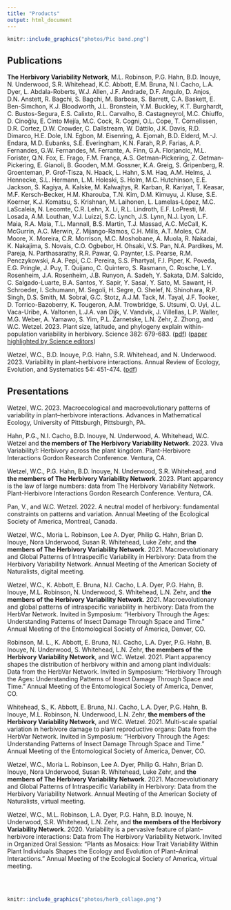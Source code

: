 ```yaml
---
title: "Products"
output: html_document
---
```


```r
knitr::include_graphics("photos/Pic band.png")
```

## Publications

**The Herbivory Variability Network**, M.L. Robinson, P.G. Hahn, B.D. Inouye, N. Underwood, S.R. Whitehead, K.C. Abbott, E.M. Bruna, N.I. Cacho, L.A. Dyer, L. Abdala-Roberts, W.J. Allen, J.F. Andrade, D.F. Angulo, D. Anjos, D.N. Anstett, R. Bagchi, S. Bagchi, M. Barbosa, S. Barrett, C.A. Baskett, E. Ben-Simchon, K.J. Bloodworth, J.L. Bronstein, Y.M. Buckley, K.T. Burghardt, C. Bustos-Segura, E.S. Calixto, R.L. Carvalho, B. Castagneyrol, M.C. Chiuffo, D. Cinoğlu, E. Cinto Mejía, M.C. Cock, R. Cogni, O.L. Cope, T. Cornelissen, D.R. Cortez, D.W. Crowder, C. Dallstream, W. Dáttilo, J.K. Davis, R.D. Dimarco, H.E. Dole, I.N. Egbon, M. Eisenring, A. Ejomah, B.D. Elderd, M.-J. Endara, M.D. Eubanks, S.E. Everingham, K.N. Farah, R.P. Farias, A.P. Fernandes, G.W. Fernandes, M. Ferrante, A. Finn, G.A. Florjancic, M.L. Forister, Q.N. Fox, E. Frago, F.M. França, A.S. Getman-Pickering, Z. Getman-Pickering, E. Gianoli, B. Gooden, M.M. Gossner, K.A. Greig, S. Gripenberg, R. Groenteman, P. Grof-Tisza, N. Haack, L. Hahn, S.M. Haq, A.M. Helms, J. Hennecke, S.L. Hermann, L.M. Holeski, S. Holm, M.C. Hutchinson, E.E. Jackson, S. Kagiya, A. Kalske, M. Kalwajtys, R. Karban, R. Kariyat, T. Keasar, M.F. Kersch-Becker, H.M. Kharouba, T.N. Kim, D.M. Kimuyu, J. Kluse, S.E. Koerner, K.J. Komatsu, S. Krishnan, M. Laihonen, L. Lamelas-López, M.C. LaScaleia, N. Lecomte, C.R. Lehn, X. Li, R.L. Lindroth, E.F. LoPresti, M. Losada, A.M. Louthan, V.J. Luizzi, S.C. Lynch, J.S. Lynn, N.J. Lyon, L.F. Maia, R.A. Maia, T.L. Mannall, B.S. Martin, T.J. Massad, A.C. McCall, K. McGurrin, A.C. Merwin, Z. Mijango-Ramos, C.H. Mills, A.T. Moles, C.M. Moore, X. Moreira, C.R. Morrison, M.C. Moshobane, A. Muola, R. Nakadai, K. Nakajima, S. Novais, C.O. Ogbebor, H. Ohsaki, V.S. Pan, N.A. Pardikes, M. Pareja, N. Parthasarathy, R.R. Pawar, Q. Paynter, I.S. Pearse, R.M. Penczykowski, A.A. Pepi, C.C. Pereira, S.S. Phartyal, F.I. Piper, K. Poveda, E.G. Pringle, J. Puy, T. Quijano, C. Quintero, S. Rasmann, C. Rosche, L.Y. Rosenheim, J.A. Rosenheim, J.B. Runyon, A. Sadeh, Y. Sakata, D.M. Salcido, C. Salgado-Luarte, B.A. Santos, Y. Sapir, Y. Sasal, Y. Sato, M. Sawant, H. Schroeder, I. Schumann, M. Segoli, H. Segre, O. Shelef, N. Shinohara, R.P. Singh, D.S. Smith, M. Sobral, G.C. Stotz, A.J.M. Tack, M. Tayal, J.F. Tooker, D. Torrico-Bazoberry, K. Tougeron, A.M. Trowbridge, S. Utsumi, O. Uyi, J.L. Vaca-Uribe, A. Valtonen, L.J.A. van Dijk, V. Vandvik, J. Villellas, L.P. Waller, M.G. Weber, A. Yamawo, S. Yim, P.L. Zarnetske, L.N. Zehr, Z. Zhong, and W.C. Wetzel. 2023. Plant size, latitude, and phylogeny explain within-population variability in herbivory. Science 382: 679-683. ([pdf](products/herbvar-et-al-2023-science.pdf)) ([paper highlighted by Science editors](products/science-research-highlights-2023-11-10.pdf))

Wetzel, W.C., B.D. Inouye, P.G. Hahn, S.R. Whitehead, and N. Underwood. 2023. Variability in plant–herbivore interactions. Annual Review of Ecology, Evolution, and Systematics 54: 451-474. ([pdf](products/wetzel-et-al-2023-arees.pdf))


## Presentations

Wetzel, W.C. 2023. Macroecological and macroevolutionary patterns of variability in plant–herbivore interactions. Advances in Mathematical Ecology, University of Pittsburgh, Pittsburgh, PA.

Hahn, P.G., N.I. Cacho, B.D. Inouye, N. Underwood, A. Whitehead, W.C. Wetzel and **the members of The Herbivory Variability Network**. 2023. Viva Variability!: Herbivory across the plant kingdom. Plant-Herbivore Interactions Gordon Research Conference. Ventura, CA.

Wetzel, W.C., P.G. Hahn, B.D. Inouye, N. Underwood, S.R. Whitehead, and **the members of The Herbivory Variability Network**. 2023. Plant apparency is the law of large numbers: data from The Herbivory Variability Network. Plant-Herbivore Interactions Gordon Research Conference. Ventura, CA.

Pan, V., and W.C. Wetzel. 2022. A neutral model of herbivory: fundamental constraints on patterns and variation. Annual Meeting of the Ecological Society of America, Montreal, Canada.

Wetzel, W.C., Moria L. Robinson, Lee A. Dyer, Philip G. Hahn, Brian D. Inouye, Nora Underwood, Susan R. Whitehead, Luke Zehr, and **the members of The Herbivory Variability Network**. 2021. Macroevolutionary and Global Patterns of Intraspecific Variability in Herbivory: Data from the Herbivory Variability Network. Annual Meeting of the American Society of Naturalists, digital meeting.

Wetzel, W.C., K. Abbott, E. Bruna, N.I. Cacho, L.A. Dyer, P.G. Hahn, B. Inouye, M.L. Robinson, N. Underwood, S. Whitehead, L.N. Zehr, and **the members of the Herbivory Variability Network**. 2021. Macroevolutionary and global patterns of intraspecific variability in herbivory: Data from the HerbVar Network. Invited in Symposium: “Herbivory Through the Ages: Understanding Patterns of Insect Damage Through Space and Time.” Annual Meeting of the Entomological Society of America, Denver, CO.

Robinson, M. L., K. Abbott, E. Bruna, N.I. Cacho, L.A. Dyer, P.G. Hahn, B. Inouye, N. Underwood, S. Whitehead, L.N. Zehr, **the members of the Herbivory Variability Network**, and W.C. Wetzel. 2021. Plant apparency shapes the distribution of herbivory within and among plant individuals: Data from the HerbVar Network. Invited in Symposium: “Herbivory Through the Ages: Understanding Patterns of Insect Damage Through Space and Time.” Annual Meeting of the Entomological Society of America, Denver, CO.

Whitehead, S., K. Abbott, E. Bruna, N.I. Cacho, L.A. Dyer, P.G. Hahn, B. Inouye, M.L. Robinson, N. Underwood, L.N. Zehr, **the members of the Herbivory Variability Network**, and W.C. Wetzel. 2021. Multi-scale spatial variation in herbivore damage to plant reproductive organs: Data from the HerbVar Network. Invited in Symposium: “Herbivory Through the Ages: Understanding Patterns of Insect Damage Through Space and Time.” Annual Meeting of the Entomological Society of America, Denver, CO.

Wetzel, W.C., Moria L. Robinson, Lee A. Dyer, Philip G. Hahn, Brian D. Inouye, Nora Underwood, Susan R. Whitehead, Luke Zehr, and **the members of The Herbivory Variability Network**. 2021. Macroevolutionary and Global Patterns of Intraspecific Variability in Herbivory: Data from the Herbivory Variability Network. Annual Meeting of the American Society of Naturalists, virtual meeting.

Wetzel, W.C., M.L. Robinson, L.A. Dyer, P.G. Hahn, B.D. Inouye, N. Underwood, S.R. Whitehead, L.N. Zehr, and **the members of the Herbivory Variability Network**. 2020. Variability is a pervasive feature of plant–herbivore interactions: Data from The Herbivory Variability Network. Invited in Organized Oral Session: “Plants as Mosaics: How Trait Variability Within Plant Individuals Shapes the Ecology and Evolution of Plant–Animal Interactions.” Annual Meeting of the Ecological Society of America, virtual meeting.



<br>
<br>

```r
knitr::include_graphics("photos/herb_collage.png")
```